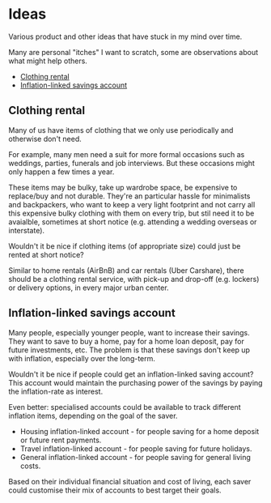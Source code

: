 # Ideas

Various product and other ideas that have stuck in my mind over time.

Many are personal "itches" I want to scratch, some are observations about what might help others.

- [Clothing rental](#clothing-rental)
- [Inflation-linked savings account](#inflation-linked-savings-account)


## Clothing rental

Many of us have items of clothing that we only use periodically and otherwise don't need.

For example, many men need a suit for more formal occasions such as weddings, parties, funerals and job interviews. But these occasions might only happen a few times a year.

These items may be bulky, take up wardrobe space, be expensive to replace/buy and not durable. They're an particular hassle for minimalists and backpackers, who want to keep a very light footprint and not carry all this expensive bulky clothing with them on every trip, but stil need it to be avaialble, sometimes at short notice (e.g. attending a wedding overseas or interstate).

Wouldn't it be nice if clothing items (of appropriate size) could just be rented at short notice?

Similar to home rentals (AirBnB) and car rentals (Uber Carshare), there should be a clothing rental service, with pick-up and drop-off (e.g. lockers) or delivery options, in every major urban center.


## Inflation-linked savings account

Many people, especially younger people, want to increase their savings. They want to save to buy a home, pay for a home loan deposit, pay for future investments, etc. The problem is that these savings don't keep up with inflation, especially over the long-term.

Wouldn't it be nice if people could get an inflation-linked saving account? This account would maintain the purchasing power of the savings by paying the inflation-rate as interest.

Even better: specialised accounts could be available to track different inflation items, depending on the goal of the saver.

- Housing inflation-linked account - for people saving for a home deposit or future rent payments.
- Travel inflation-linked account - for people saving for future holidays.
- General inflation-linked account - for people saving for general living costs.

Based on their individual financial situation and cost of living, each saver could customise their mix of accounts to best target their goals.